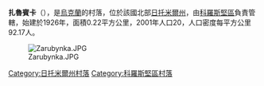 {{coord|50|45|29|N|28|25|43|E|scale:30000|display=title}}

'''扎魯賓卡'''（{{lang-uk|Зарубинка}}），是[[烏克蘭|烏克蘭]]的村落，位於該國北部[[日托米爾州|日托米爾州]]，由[[科羅斯堅區|科羅斯堅區]]負責管轄，始建於1926年，面積0.22平方公里，2001年人口20，人口密度每平方公里92.17人。

[[Image:Zarubynka.JPG|right]]

{{DEFAULTSORT:Зарубинка}}
[[Category:日托米爾州村落|Category:日托米爾州村落]]
[[Category:科羅斯堅區村落|Category:科羅斯堅區村落]]


{{Zhytomyr-geo-stub}}